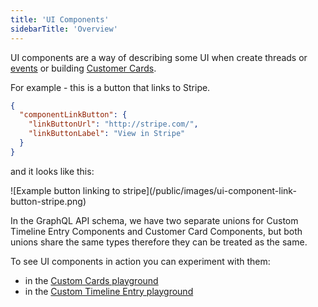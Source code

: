 ```yaml
---
title: 'UI Components'
sidebarTitle: 'Overview'
---
```


UI components are a way of describing some UI when create threads or [events](/events) or building [Customer Cards](/customer-cards).

For example - this is a button that links to Stripe.

```json
{
  "componentLinkButton": {
    "linkButtonUrl": "http://stripe.com/",
    "linkButtonLabel": "View in Stripe"
  }
}
```

and it looks like this:

<Frame>
  ![Example button linking to stripe](/public/images/ui-component-link-button-stripe.png)
</Frame>

In the GraphQL API schema, we have two separate unions for Custom Timeline Entry Components and Customer Card
Components, but both unions share the same types therefore they can be treated as the same.

To see UI components in action you can experiment with them:

- in the [Custom Cards playground](https://app.plain.com/developer/customer-cards-playground/)
- in the [Custom Timeline Entry playground](https://app.plain.com/developer/custom-timeline-entry-playground/)
